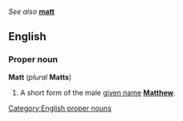 ''See also'' '''[[matt]]'''

==English==
===Proper noun===
[[Category:English proper nouns]]
'''Matt''' (''plural'' '''Matts''')

#A short form of the male [[given name]]  '''[[Matthew]]'''.